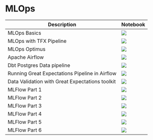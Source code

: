# MLOps

| Description | Notebook | 
| ----------- | -------- |
| MLOps Basics | <a href="https://nbviewer.org/github/recohut/nbs/blob/main/2021-07-30-mlops.ipynb" alt=""> <img src="https://colab.research.google.com/assets/colab-badge.svg" /></a> |
| MLOps with TFX Pipeline | <a href="https://nbviewer.org/github/recohut/nbs/blob/main/2022-01-25-mlops-tfx.ipynb" alt=""> <img src="https://colab.research.google.com/assets/colab-badge.svg" /></a> |
| MLOps Optimus | <a href="https://nbviewer.org/github/recohut/nbs/blob/main/2022-02-01-mlops-optimus.ipynb" alt=""> <img src="https://colab.research.google.com/assets/colab-badge.svg" /></a> |
| Apache Airflow | <a href="https://nbviewer.org/github/recohut/nbs/blob/main/2022-02-01-apache-airflow.ipynb" alt=""> <img src="https://colab.research.google.com/assets/colab-badge.svg" /></a> |
| Dbt Postgres Data pipeline | <a href="https://nbviewer.org/github/recohut/nbs/blob/main/2022-02-01-dbt.ipynb" alt=""> <img src="https://colab.research.google.com/assets/colab-badge.svg" /></a> |
| Running Great Expectations Pipeline in Airflow | <a href="https://nbviewer.org/github/recohut/nbs/blob/main/2022-02-01-ge-airflow.ipynb" alt=""> <img src="https://colab.research.google.com/assets/colab-badge.svg" /></a> |
| Data Validation with Great Expectations toolkit | <a href="https://nbviewer.org/github/recohut/nbs/blob/main/2022-02-01-ge.ipynb" alt=""> <img src="https://colab.research.google.com/assets/colab-badge.svg" /></a> |
| MLFlow Part 1 | <a href="https://nbviewer.org/github/recohut/nbs/blob/main/2022-02-01-mlflow-part1.ipynb" alt=""> <img src="https://colab.research.google.com/assets/colab-badge.svg" /></a> |
| MLFlow Part 2 | <a href="https://nbviewer.org/github/recohut/nbs/blob/main/2022-02-01-mlflow-part2.ipynb" alt=""> <img src="https://colab.research.google.com/assets/colab-badge.svg" /></a> |
| MLFlow Part 3 | <a href="https://nbviewer.org/github/recohut/nbs/blob/main/2022-02-01-mlflow-part3.ipynb" alt=""> <img src="https://colab.research.google.com/assets/colab-badge.svg" /></a> |
| MLFlow Part 4 | <a href="https://nbviewer.org/github/recohut/nbs/blob/main/2022-02-01-mlflow-part4.ipynb" alt=""> <img src="https://colab.research.google.com/assets/colab-badge.svg" /></a> |
| MLFlow Part 5 | <a href="https://nbviewer.org/github/recohut/nbs/blob/main/2022-02-01-mlflow-part5.ipynb" alt=""> <img src="https://colab.research.google.com/assets/colab-badge.svg" /></a> |
| MLFlow Part 6 | <a href="https://nbviewer.org/github/recohut/nbs/blob/main/2022-02-01-mlflow-part6.ipynb" alt=""> <img src="https://colab.research.google.com/assets/colab-badge.svg" /></a> |
